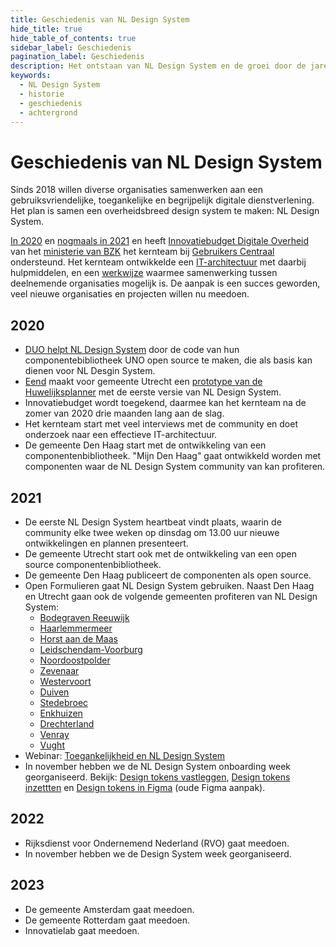 ```yaml
---
title: Geschiedenis van NL Design System
hide_title: true
hide_table_of_contents: true
sidebar_label: Geschiedenis
pagination_label: Geschiedenis
description: Het ontstaan van NL Design System en de groei door de jaren.
keywords:
  - NL Design System
  - historie
  - geschiedenis
  - achtergrond
---
```


# Geschiedenis van NL Design System

Sinds 2018 willen diverse organisaties samenwerken aan een gebruiksvriendelijke, toegankelijke en begrijpelijk digitale dienstverlening. Het plan is samen een overheidsbreed design system te maken: NL Design System.

[In 2020](https://www.digitaleoverheid.nl/overzicht-van-alle-onderwerpen/innovatie/innovatiebudget/toekenning-innovatiebudget-2020-de-24-geselecteerde-projecten/) en [nogmaals in 2021](https://www.digitaleoverheid.nl/overzicht-van-alle-onderwerpen/innovatie/innovatiebudget/toekenning-innovatiebudget-2021/) en heeft [Innovatiebudget Digitale Overheid](https://www.digitaleoverheid.nl/overzicht-van-alle-onderwerpen/innovatie/innovatiebudget/) van het [ministerie van BZK](https://www.rijksoverheid.nl/ministeries/ministerie-van-binnenlandse-zaken-en-koninkrijksrelaties) het kernteam bij [Gebruikers Centraal](https://www.gebruikercentraal.nl) ondersteund. Het kernteam ontwikkelde een [IT-architectuur](/meedoen/als-developer/architectuur) met daarbij hulpmiddelen, en een [werkwijze](/meedoen/estafettemodel) waarmee samenwerking tussen deelnemende organisaties mogelijk is. De aanpak is een succes geworden, veel nieuwe organisaties en projecten willen nu meedoen.

## 2020

- [DUO helpt NL Design System](https://gitlab.com/nl-design-system/nl-design-system) door de code van hun componentebibliotheek UNO open source te maken, die als basis kan dienen voor NL Desgin System.
- [Eend](http://eend.nl) maakt voor gemeente Utrecht een [prototype van de Huwelijksplanner](https://huwelijk.utrecht.eend.nl/docs/site/huwelijksplanner/index.html) met de eerste versie van NL Design System.
- Innovatiebudget wordt toegekend, daarmee kan het kernteam na de zomer van 2020 drie maanden lang aan de slag.
- Het kernteam start met veel interviews met de community en doet onderzoek naar een effectieve IT-architectuur.
- De gemeente Den Haag start met de ontwikkeling van een componentenbibliotheek. "Mijn Den Haag" gaat ontwikkeld worden met componenten waar de NL Design System community van kan profiteren.

## 2021

- De eerste NL Design System heartbeat vindt plaats, waarin de community elke twee weken op dinsdag om 13.00 uur nieuwe ontwikkelingen en plannen presenteert.
- De gemeente Utrecht start ook met de ontwikkeling van een open source componentenbibliotheek.
- De gemeente Den Haag publiceert de componenten als open source.
- Open Formulieren gaat NL Design System gebruiken. Naast Den Haag en Utrecht gaan ook de volgende gemeenten profiteren van NL Design System:
  - [Bodegraven Reeuwijk](http://bodegraven-reeuwijk.nl/)
  - [Haarlemmermeer](http://haarlemmermeer.nl/)
  - [Horst aan de Maas](http://horstaandemaas.nl/)
  - [Leidschendam-Voorburg](http://leidschendam-voorburg.nl/)
  - [Noordoostpolder](https://www.noordoostpolder.nl)
  - [Zevenaar](http://zevenaar.nl/)
  - [Westervoort](http://westervoort.nl/)
  - [Duiven](http://duiven.nl/)
  - [Stedebroec](http://stedebroec.nl/)
  - [Enkhuizen](http://enkhuizen.nl/)
  - [Drechterland](http://drechterland.nl/)
  - [Venray](http://utrecht.nl/)
  - [Vught](http://venray.nl/)
- Webinar: [Toegankelijkheid en NL Design System](https://vimeo.com/567473553)
- In november hebben we de NL Design System onboarding week georganiseerd. Bekijk: [Design tokens vastleggen](https://vimeo.com/648638044), [Design tokens inzettten](https://vimeo.com/649672645) en [Design tokens in Figma](https://vimeo.com/649680050) (oude Figma aanpak).

## 2022

- Rijksdienst voor Ondernemend Nederland (RVO) gaat meedoen.
- In november hebben we de Design System week georganiseerd.

## 2023

- De gemeente Amsterdam gaat meedoen.
- De gemeente Rotterdam gaat meedoen.
- Innovatielab gaat meedoen.
